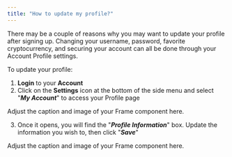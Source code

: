 ```yaml
---
title: "How to update my profile?"
---
```


There may be a couple of reasons why you may want to update your profile after signing up. Changing your username, password, favorite cryptocurrency, and securing your account can all be done through your Account Profile settings.

To update your profile:

1. **Login** to your **Account**
2. Click on the **Settings** icon at the bottom of the side menu and select "**_My Account_**" to access your Profile page

<Frame>
  Adjust the caption and image of your Frame component here.
</Frame>

3. Once it opens, you will find the "**_Profile Information_**" box. Update the information you wish to, then click "**_Save_**"

<Frame>
  Adjust the caption and image of your Frame component here.
</Frame>